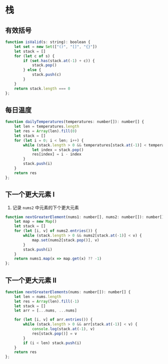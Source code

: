 # 栈
## 有效括号
```js
function isValid(s: string): boolean {
    let set = new Set(["()", "[]", "{}"])
    let stack = []
    for (let c of s) {
        if (set.has(stack.at(-1) + c)) {
            stack.pop()
        } else {
            stack.push(c)
        }
    }
    return stack.length === 0
};
```
## 每日温度
```js
function dailyTemperatures(temperatures: number[]): number[] {
    let len = temperatures.length
    let res = Array(len).fill(0)
    let stack = []
    for (let i = 0; i < len; i++) {
        while (stack.length > 0 && temperatures[stack.at(-1)] < temperatures[i]) {
            let index = stack.pop()
            res[index] = i - index
        }
        stack.push(i)
    }
    return res
};
```
## 下一个更大元素 I
1. 记录 `nums2` 中元素的下个更大元素
```js
function nextGreaterElement(nums1: number[], nums2: number[]): number[] {
    let map = new Map()
    let stack = []
    for (let [i, v] of nums2.entries()) {
        while (stack.length > 0 && nums2[stack.at(-1)] < v) {
            map.set(nums2[stack.pop()], v)
        }
        stack.push(i)
    }
    return nums1.map(x => map.get(x) ?? -1)
};
```
## 下一个更大元素 II
```js
function nextGreaterElements(nums: number[]): number[] {
    let len = nums.length
    let res = Array(len).fill(-1)
    let stack = []
    let arr = [...nums, ...nums]

    for (let [i, v] of arr.entries()) {
        while (stack.length > 0 && arr[stack.at(-1)] < v) {
            console.log(stack.at(-1), v)
            res[stack.pop()] = v
        }
        if (i < len) stack.push(i)
    }
    return res
};
```